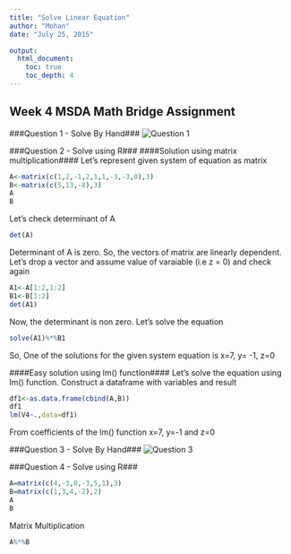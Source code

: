 ```yaml
---
title: "Solve Linear Equation"
author: "Mohan"
date: "July 25, 2015"

output: 
  html_document:
    toc: true
    toc_depth: 4
---
```

## Week 4 MSDA Math Bridge Assignment ##
###Question 1 - Solve By Hand###
![Question 1](Question1.jpg)
  
###Question 2 - Solve using R###
####Solution using matrix multiplication####
Let's represent given system of equation as matrix
```r
A<-matrix(c(1,2,-1,2,1,1,-3,-3,0),3)
B<-matrix(c(5,13,-8),3)
A
B
```
Let's check determinant of A
```r
det(A)
```
Determinant of A is zero. So, the vectors of matrix are linearly dependent. Let's drop a vector and assume value of varaiable (i.e z = 0) and check again
```r
A1<-A[1:2,1:2]
B1<-B[1:2]
det(A1)
```
Now, the determinant is non zero. Let's solve the equation
```r
solve(A1)%*%B1
```
So, One of the solutions for the given system equation is x=7, y= -1, z=0

####Easy solution using lm() function####
Let's solve the equation using lm() function.
Construct a dataframe with variables and result
```r
df1<-as.data.frame(cbind(A,B))
df1
lm(V4~.,data=df1)
```
From coefficients of the lm() function x=7, y=-1 and z=0

###Question 3 - Solve By Hand###
![Question 3](Question3.jpg)
  
###Question 4 - Solve using R###
```r
A=matrix(c(4,-3,0,-3,5,1),3)
B=matrix(c(1,3,4,-2),2)
A
B
```
Matrix Multiplication
```r
A%*%B
```